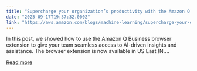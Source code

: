 ```yaml
---
title: "Supercharge your organization’s productivity with the Amazon Q Business browser extension"
date: "2025-09-17T19:37:32.000Z"
link: "https://aws.amazon.com/blogs/machine-learning/supercharge-your-organizations-productivity-with-the-amazon-q-business-browser-extension/"
---
```


In this post, we showed how to use the Amazon Q Business browser extension to give your team seamless access to AI-driven insights and assistance. The browser extension is now available in US East (N....

[Read more](https://aws.amazon.com/blogs/machine-learning/supercharge-your-organizations-productivity-with-the-amazon-q-business-browser-extension/)
